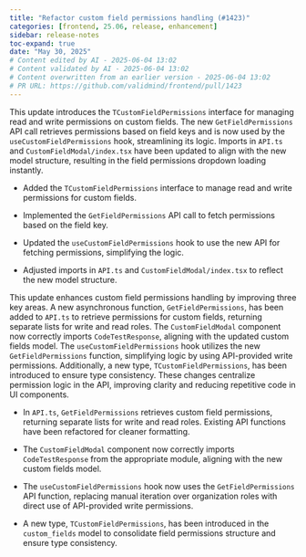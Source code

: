 ```yaml
---
title: "Refactor custom field permissions handling (#1423)"
categories: [frontend, 25.06, release, enhancement]
sidebar: release-notes
toc-expand: true
date: "May 30, 2025"
# Content edited by AI - 2025-06-04 13:02
# Content validated by AI - 2025-06-04 13:02
# Content overwritten from an earlier version - 2025-06-04 13:02
# PR URL: https://github.com/validmind/frontend/pull/1423
---
```


This update introduces the `TCustomFieldPermissions` interface for managing read and write permissions on custom fields. The new `GetFieldPermissions` API call retrieves permissions based on field keys and is now used by the `useCustomFieldPermissions` hook, streamlining its logic. Imports in `API.ts` and `CustomFieldModal/index.tsx` have been updated to align with the new model structure, resulting in the field permissions dropdown loading instantly.

- Added the `TCustomFieldPermissions` interface to manage read and write permissions for custom fields.

- Implemented the `GetFieldPermissions` API call to fetch permissions based on the field key.

- Updated the `useCustomFieldPermissions` hook to use the new API for fetching permissions, simplifying the logic.

- Adjusted imports in `API.ts` and `CustomFieldModal/index.tsx` to reflect the new model structure.

<!-- List any breaking changes -->

<!-- Add screenshots or videos showing before/after -->

This update enhances custom field permissions handling by improving three key areas. A new asynchronous function, `GetFieldPermissions`, has been added to `API.ts` to retrieve permissions for custom fields, returning separate lists for write and read roles. The `CustomFieldModal` component now correctly imports `CodeTestResponse`, aligning with the updated custom fields model. The `useCustomFieldPermissions` hook utilizes the new `GetFieldPermissions` function, simplifying logic by using API-provided write permissions. Additionally, a new type, `TCustomFieldPermissions`, has been introduced to ensure type consistency. These changes centralize permission logic in the API, improving clarity and reducing repetitive code in UI components.

- In `API.ts`, `GetFieldPermissions` retrieves custom field permissions, returning separate lists for write and read roles. Existing API functions have been refactored for cleaner formatting.

- The `CustomFieldModal` component now correctly imports `CodeTestResponse` from the appropriate module, aligning with the new custom fields model.

- The `useCustomFieldPermissions` hook now uses the `GetFieldPermissions` API function, replacing manual iteration over organization roles with direct use of API-provided write permissions.

- A new type, `TCustomFieldPermissions`, has been introduced in the `custom_fields` model to consolidate field permissions structure and ensure type consistency.